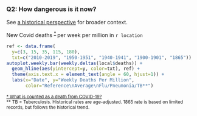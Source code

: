 
### Q2: How dangerous is it now?

See [a historical perspective](../risk/history.html) for broader context.

New Covid deaths
<sup>
[ * ](https://ourworldindata.org/coronavirus#deaths-from-covid-19-background)
</sup>
per week per million in `r location`<br>
```r
ref <- data.frame(
  y=c(3, 15, 35, 115, 180),
  txt=c("2010-2019", "1950-1951", "1940-1941", "1900-1901", "1865"))
autoplot.weekly.bar(weekly.deltas(local$deaths)) +
  geom_hline(aes(yintercept=y, color=txt), ref) +
  theme(axis.text.x = element_text(angle = 60, hjust=1)) +
  labs(x="Date", y="Weekly Deaths Per Million",
       color="Reference\nAverage\nFlu/Pneumonia/TB**")
```

<small>
[ * What is counted as a death from COVID-19?](https://ourworldindata.org/coronavirus#deaths-from-covid-19-background)
<br>
 ** 
TB = Tuberculosis.
Historical rates are age-adjusted.
1865 rate is based on limited records, but follows the historical trend.
</small>

